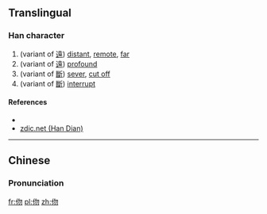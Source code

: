 ==Translingual==

===Han character===
{{Han char|rn=9|rad=人|as=04|sn=6|four=|canj=人心竹竹 (OPHH)|ids=⿰[[亻]][[勿]]}}

# (variant of [[遠]]) [[distant]], [[remote]], [[far]]
# (variant of [[遠]]) [[profound]]
# (variant of [[斷]]) [[sever]], [[cut off]]
# (variant of [[斷]]) [[interrupt]]

====References====
* {{Han ref|kx=0095.110|dkj=00428|dj=0201.110|hdz=10125.010|uh=4F06|ud=20230}}
*[http://www.zdic.net/zd/zi/ZdicE4ZdicBCZdic86.htm zdic.net (Han Dian)]

----

==Chinese==
{{zh-forms}}

===Pronunciation===
{{zh-pron
|m=wù,wěn
|c=mat6
|mc=y
|oc=y
|ma=
|cat=a,v
}}

[[fr:伆]]
[[pl:伆]]
[[zh:伆]]